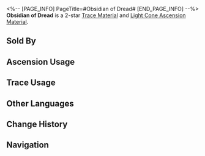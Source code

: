 <%-- [PAGE_INFO]
PageTitle=#Obsidian of Dread#
[END_PAGE_INFO] --%>
{{Item Infobox
|id          = 110151
|image       = Item Obsidian of Dread.png{{subst:void|<!--$UPLOAD:<<SpriteOutput/ItemFigures/110151.png>-<Item Obsidian of Dread.png>-<Item Icons>>-->}}
|type        = Trace Material
|type2       = Light Cone Ascension Material
|invCategory = Upgrade Materials
|rarity      = 2
|effect      = 
|description = A fragment of dark matter captured from the void. Used to level up Traces slightly for {{Color|h|Nihility}} characters.
|source1     = [[Calyx (Great Mine)]]
|source2     = [[Embers Exchange]]
|source3     = [[Omni-Synthesizer]] &mdash; Material Exchange
}}
{{Description|Nothing can prove its noumenon.<br />Touch gently to hear an unclear murmur from the shard.<br /><br />''"████ ██ █ █"''}}
'''Obsidian of Dread''' is a 2-star [[Trace Material]] and [[Light Cone Ascension Material]].

==Sold By==
{{Shop Availability}}

==Ascension Usage==
{{Ascension Usage}}

==Trace Usage==
{{Trace Usage}}

==Other Languages==
{{Other Languages
|en   = Obsidian of Dread
|zhs  = 黯淡黑曜
|zht  = 黯淡黑曜
|ja   = 黯淡な黒曜
|ko   = 어두운 흑요
|es   = Obsidiana lúgubre
|fr   = Obsidienne d'effroi
|ru   = Обсидиан ужаса
|th   = Obsidian of Dread
|vi   = Ánh Đen U Tối
|de   = Obsidian der Glanzlosigkeit
|id   = Obsidian of Dread
|pt   = Obsidiana do Temor
}}

==Change History==
{{Change History|1.0}}

==Navigation==
{{Upgrade Material Navbox}}